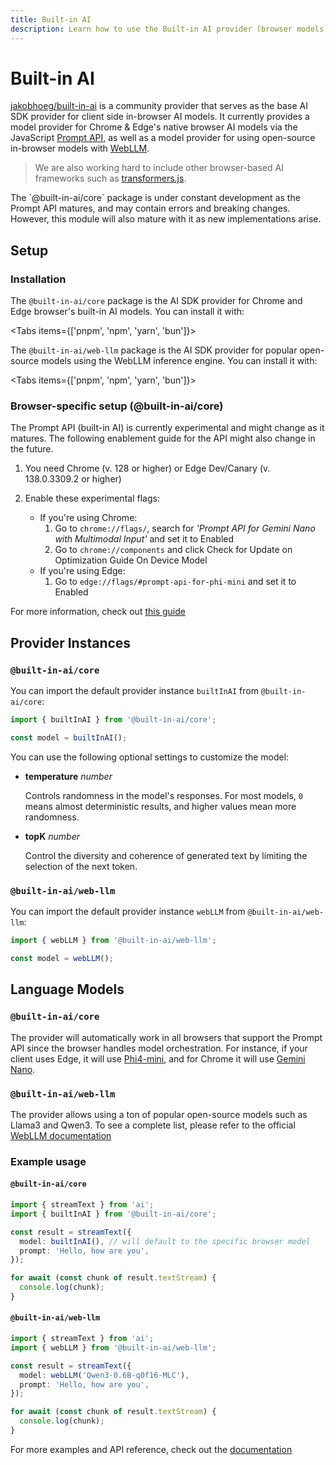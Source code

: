```yaml
---
title: Built-in AI
description: Learn how to use the Built-in AI provider (browser models) for the AI SDK.
---
```


# Built-in AI

[jakobhoeg/built-in-ai](https://github.com/jakobhoeg/built-in-ai) is a community provider that serves as the base AI SDK provider for client side in-browser AI models.
It currently provides a model provider for Chrome & Edge's native browser AI models via the JavaScript [Prompt API](https://github.com/webmachinelearning/prompt-api), as well as a model provider for using open-source in-browser models with [WebLLM](https://github.com/mlc-ai/web-llm).

> We are also working hard to include other browser-based AI frameworks such as [transformers.js](https://huggingface.co/docs/transformers.js/en/index).

<Note type="warning">
  The `@built-in-ai/core` package is under constant development as the Prompt
  API matures, and may contain errors and breaking changes. However, this module
  will also mature with it as new implementations arise.
</Note>

## Setup

### Installation

The `@built-in-ai/core` package is the AI SDK provider for Chrome and Edge browser's built-in AI models. You can install it with:

<Tabs items={['pnpm', 'npm', 'yarn', 'bun']}>
  <Tab>
    <Snippet text="pnpm add @built-in-ai/core" dark />
  </Tab>
  <Tab>
    <Snippet text="npm install @built-in-ai/core" dark />
  </Tab>
  <Tab>
    <Snippet text="yarn add @built-in-ai/core" dark />
  </Tab>

  <Tab>
    <Snippet text="bun add @built-in-ai/core" dark />
  </Tab>
</Tabs>

The `@built-in-ai/web-llm` package is the AI SDK provider for popular open-source models using the WebLLM inference engine. You can install it with:

<Tabs items={['pnpm', 'npm', 'yarn', 'bun']}>
  <Tab>
    <Snippet text="pnpm add @built-in-ai/web-llm" dark />
  </Tab>
  <Tab>
    <Snippet text="npm install @built-in-ai/web-llm" dark />
  </Tab>
  <Tab>
    <Snippet text="yarn add @built-in-ai/web-llm" dark />
  </Tab>

  <Tab>
    <Snippet text="bun add @built-in-ai/web-llm" dark />
  </Tab>
</Tabs>

### Browser-specific setup (@built-in-ai/core)

<Note type="warning">
  The Prompt API (built-in AI) is currently experimental and might change as it
  matures. The following enablement guide for the API might also change in the
  future.
</Note>

1. You need Chrome (v. 128 or higher) or Edge Dev/Canary (v. 138.0.3309.2 or higher)

2. Enable these experimental flags:
   - If you're using Chrome:
     1. Go to `chrome://flags/`, search for _'Prompt API for Gemini Nano with Multimodal Input'_ and set it to Enabled
     2. Go to `chrome://components` and click Check for Update on Optimization Guide On Device Model
   - If you're using Edge:
     1. Go to `edge://flags/#prompt-api-for-phi-mini` and set it to Enabled

For more information, check out [this guide](https://developer.chrome.com/docs/extensions/ai/prompt-api)

## Provider Instances

### `@built-in-ai/core`

You can import the default provider instance `builtInAI` from `@built-in-ai/core`:

```ts
import { builtInAI } from '@built-in-ai/core';

const model = builtInAI();
```

You can use the following optional settings to customize the model:

- **temperature** _number_

  Controls randomness in the model's responses. For most models, `0` means almost deterministic results, and higher values mean more randomness.

- **topK** _number_

  Control the diversity and coherence of generated text by limiting the selection of the next token.

### `@built-in-ai/web-llm`

You can import the default provider instance `webLLM` from `@built-in-ai/web-llm`:

```ts
import { webLLM } from '@built-in-ai/web-llm';

const model = webLLM();
```

## Language Models

### `@built-in-ai/core`

The provider will automatically work in all browsers that support the Prompt API since the browser handles model orchestration.
For instance, if your client uses Edge, it will use [Phi4-mini](https://learn.microsoft.com/en-us/microsoft-edge/web-platform/prompt-api#the-phi-4-mini-model), and for Chrome it will use [Gemini Nano](https://developer.chrome.com/docs/ai/prompt-api#model_download).

### `@built-in-ai/web-llm`

The provider allows using a ton of popular open-source models such as Llama3 and Qwen3. To see a complete list, please refer to the official [WebLLM documentation](https://github.com/mlc-ai/web-llm)

### Example usage

#### `@built-in-ai/core`

```ts
import { streamText } from 'ai';
import { builtInAI } from '@built-in-ai/core';

const result = streamText({
  model: builtInAI(), // will default to the specific browser model
  prompt: 'Hello, how are you',
});

for await (const chunk of result.textStream) {
  console.log(chunk);
}
```

#### `@built-in-ai/web-llm`

```ts
import { streamText } from 'ai';
import { webLLM } from '@built-in-ai/web-llm';

const result = streamText({
  model: webLLM('Qwen3-0.6B-q0f16-MLC'),
  prompt: 'Hello, how are you',
});

for await (const chunk of result.textStream) {
  console.log(chunk);
}
```

For more examples and API reference, check out the [documentation](https://github.com/jakobhoeg/built-in-ai)
